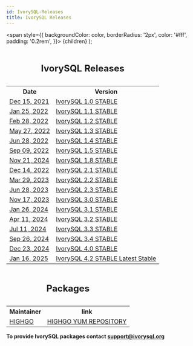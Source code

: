 ```yaml
---
id: IvorySQL-Releases
title: IvorySQL Releases
---
```


  <span
    style={{
      backgroundColor: color,
      borderRadius: '2px',
      color: '#fff',
      padding: '0.2rem',
    }}>
    {children}
  </span>
);


<table>
<caption><h2>IvorySQL Releases</h2></caption>
  <tr>
    <th>Date</th>
    <th>Version</th>
  </tr>
  <tr>
    <td>
        <a href="https://docs.ivorysql.org/en/ivorysql-doc/v1.0/v1.0/1.html">Dec 15, 2021</a>
    </td>
    <td>
        <a href="https://docs.ivorysql.org/en/ivorysql-doc/v1.0/v1.0/1.html">IvorySQL 1.0 STABLE</a>
    </td>
  </tr>
  <tr>
    <td>
        <a href="https://docs.ivorysql.org/en/ivorysql-doc/v1.1/v1.1/1.html">Jan 25, 2022</a>
    </td>
    <td>
        <a href="https://docs.ivorysql.org/en/ivorysql-doc/v1.1/v1.1/1.html">IvorySQL 1.1 STABLE</a>
    </td>
  </tr>
  <tr>
    <td>
        <a href="https://docs.ivorysql.org/en/ivorysql-doc/v1.2/v1.2/1.html">Feb 28, 2022</a>
    </td>
    <td>
        <a href="https://docs.ivorysql.org/en/ivorysql-doc/v1.2/v1.2/1.html">IvorySQL 1.2 STABLE</a>
    </td>
  </tr>
  <tr>
    <td>  
        <a href="https://docs.ivorysql.org/en/ivorysql-doc/v1.3/v1.3/1.html">May 27, 2022</a>
    </td>
    <td>
        <a href="https://docs.ivorysql.org/en/ivorysql-doc/v1.3/v1.3/1.html">IvorySQL 1.3 STABLE</a>
    </td>
  </tr>
  <tr>
    <td>
        <a href="https://docs.ivorysql.org/en/ivorysql-doc/v1.4/v1.4/1.html">Jun 28, 2022</a>
    </td>
    <td>
        <a href="https://docs.ivorysql.org/en/ivorysql-doc/v1.4/v1.4/1.html">IvorySQL 1.4 STABLE</a>
    </td>
  </tr>
  <tr>
    <td>
        <a href="https://docs.ivorysql.org/en/ivorysql-doc/v1.5/v1.5/1.html">Sep 09, 2022</a>
    </td>
    <td>
        <a href="https://docs.ivorysql.org/en/ivorysql-doc/v1.5/v1.5/1.html">IvorySQL 1.5 STABLE</a>
    </td>
  </tr>
  <tr>
    <td>
        <a href="https://docs.ivorysql.org/en/ivorysql-doc/v1.8/v1.8/1.html">Nov 21, 2024</a>
    </td>
    <td>
        <a href="https://docs.ivorysql.org/en/ivorysql-doc/v1.8/v1.8/1.html">IvorySQL 1.8 STABLE</a>
    </td>
  </tr>
  <tr>
    <td>
        <a href="https://docs.ivorysql.org/en/ivorysql-doc/v2.1/v2.1/1.html">Dec 14, 2022</a>
    </td>
    <td>
        <a href="https://docs.ivorysql.org/en/ivorysql-doc/v2.1/v2.1/1.html">IvorySQL 2.1 STABLE</a>
    </td>
  </tr>
  <tr>
    <td>
        <a href="https://docs.ivorysql.org/en/ivorysql-doc/v2.2/v2.2/1.html">Mar 29, 2023</a>
    </td>
    <td>
        <a href="https://docs.ivorysql.org/en/ivorysql-doc/v2.2/v2.2/1.html">IvorySQL 2.2 STABLE</a>
    </td>
  </tr>
  <tr>
    <td>
        <a href="https://docs.ivorysql.org/en/ivorysql-doc/v2.3/v2.3/1.html">Jun 28, 2023</a>
    </td>
    <td>
        <a href="https://docs.ivorysql.org/en/ivorysql-doc/v2.3/v2.3/1.html">IvorySQL 2.3 STABLE</a>
    </td>
  </tr>
  <tr>
    <td>
        <a href="https://docs.ivorysql.org/en/ivorysql-doc/v3.0/v3.0/1.html">Nov 17, 2023</a>
    </td>
    <td>
        <a href="https://docs.ivorysql.org/en/ivorysql-doc/v3.0/v3.0/1.html">IvorySQL 3.0 STABLE</a>
    </td>
  </tr>
  <tr>
    <td>
        <a href="https://docs.ivorysql.org/en/ivorysql-doc/v3.1/v3.1/1.html">Jan 26, 2024</a>
    </td>
    <td>
        <a href="https://docs.ivorysql.org/en/ivorysql-doc/v3.1/v3.1/1.html">IvorySQL 3.1 STABLE</a>
    </td>
  </tr>
  <tr>
    <td>
        <a href="https://docs.ivorysql.org/en/ivorysql-doc/v3.2/v3.2/1.html">Apr 11, 2024</a>
    </td>
    <td>
        <a href="https://docs.ivorysql.org/en/ivorysql-doc/v3.2/v3.2/1.html">IvorySQL 3.2 STABLE</a>
    </td>
  </tr>
  <tr>
    <td>
        <a href="https://docs.ivorysql.org/en/ivorysql-doc/v3.3/v3.3/1.html">Jul 11, 2024</a>
    </td>
    <td>
        <a href="https://docs.ivorysql.org/en/ivorysql-doc/v3.3/v3.3/1.html">IvorySQL 3.3 STABLE</a>
    </td>
  </tr>
  <tr>
    <td>
        <a href="https://docs.ivorysql.org/en/ivorysql-doc/v3.4/v3.4/1.html">Sep 26, 2024</a>
    </td>
    <td>
        <a href="https://docs.ivorysql.org/en/ivorysql-doc/v3.4/v3.4/1.html">IvorySQL 3.4 STABLE</a>
    </td>
  </tr>
  <tr>
    <td>
        <a href="https://docs.ivorysql.org/en/ivorysql-doc/v4.0/v4.0/1.html">Dec 23, 2024</a>
    </td>
    <td>
        <a href="https://docs.ivorysql.org/en/ivorysql-doc/v4.0/v4.0/1.html">IvorySQL 4.0 STABLE</a>
    </td>
  </tr>
  <tr>
    <td>
        <a href="https://docs.ivorysql.org/en/ivorysql-doc/v4.2/v4.2/1.html">Jan 16, 2025</a>
    </td>
    <td>
        <a href="https://docs.ivorysql.org/en/ivorysql-doc/v4.2/v4.2/1.html">IvorySQL 4.2 STABLE <Highlight color="#1ca3ec">Latest Stable</Highlight></a>
    </td>
  </tr>
</table>



<table>
<caption><h2>Packages</h2></caption>
  <tr>
    <th>Maintainer</th>
    <th>link</th>
  </tr>
  <tr>
    <td>
        <a href="http://www.highgo.com">HIGHGO</a>
    </td>
    <td>
        <a href="https://yum.highgo.com/dists/ivorysql-rpms/">HIGHGO YUM REPOSITORY</a>
    </td>
  </tr>
</table>



**<Highlight color="#25c2a0">To provide IvorySQL packages contact support@ivorysql.org</Highlight>**
